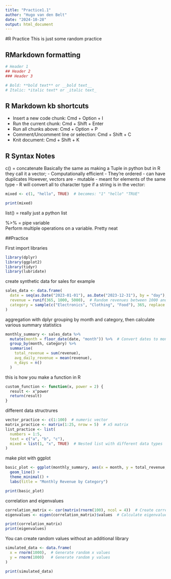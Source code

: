 ```yaml
---
title: "Practice1.1"
author: "Hugo van den Belt"
date: "2024-10-28"
output: html_document
---
```


#R Practice
This is just some random practice


## RMarkdown formatting
```r
# Header 1
## Header 2
### Header 3

# Bold: **bold text** or __bold text__
# Italic: *italic text* or _italic text_
```

## R Markdown kb shortcuts

* Insert a new code chunk: Cmd + Option + I
* Run the current chunk: Cmd + Shift + Enter
* Run all chunks above: Cmd + Option + P
* Comment/Uncomment line or selection: Cmd + Shift + C
* Knit document: Cmd + Shift + K


## R Syntax Notes
c() = concatenate
  Basically the same as making a Tuple in python but in R they call it a vector;
    - Computationally efficient
    - They're ordered
    - can have duplicates
    However, vectors are
    - mutable
    - meant for elements of the same type
      - R will convert all to character type if a string is in the vector:
      
```r
mixed <- c(1, "hello", TRUE)  # becomes: "1" "hello" "TRUE"

print(mixed)
```

list() = really just a python list

%>% = pipe variable   
  Perform multiple operations on a variable. Pretty neat



##Practice
     
First import libraries

```r
library(dplyr)
library(ggplot2)
library(tidyr)
library(lubridate)
```


create synthetic data for sales for example

```r
sales_data <- data.frame(
  date = seq(as.Date("2023-01-01"), as.Date("2023-12-31"), by = "day"),
  revenue = runif(365, 1000, 5000),  # Random revenues between 1000 and 5000
  category = sample(c("Electronics", "Clothing", "Food"), 365, replace = TRUE)
)
```


aggregation with dplyr grouping by month and category, then calculate various summary statistics
```r
monthly_summary <- sales_data %>%
  mutate(month = floor_date(date, "month")) %>%  # Convert dates to monthly buckets
  group_by(month, category) %>%
  summarise(
    total_revenue = sum(revenue),
    avg_daily_revenue = mean(revenue),
    n_days = n()
  )
```


this is how you make a function in R
```r
custom_function <- function(x, power = 2) {
  result <- x^power
  return(result)
}
```


different data structrures
```r
vector_practice <- c(1:100)  # numeric vector
matrix_practice <- matrix(1:25, nrow = 5)  # x5 matrix
list_practice <- list(
  numbers = 1:5,
  text = c("a", "b", "c"),
  mixed = list(1, "x", TRUE)  # Nested list with different data types
)
```

make plot with ggplot
```r
basic_plot <- ggplot(monthly_summary, aes(x = month, y = total_revenue, color = category)) +
  geom_line() +
  theme_minimal() +
  labs(title = "Monthly Revenue by Category")

print(basic_plot)
```


correlation and eigenvalues
```r
correlation_matrix <- cor(matrix(rnorm(100), ncol = 4))  # Create correlation matrix
eigenvalues <- eigen(correlation_matrix)$values  # Calculate eigenvalues

print(correlation_matrix)
print(eigenvalues)
```


You can create random values without an additional library 
```r
simulated_data <- data.frame(
  x = rnorm(1000),  # Generate random x values
  y = rnorm(1000)   # Generate random y values
)

print(simulated_data)
```















